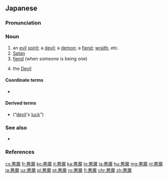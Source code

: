 ==Japanese==
{{ja-kanjitab|あく|ま|yomi=o}}

===Pronunciation===
{{ja-pron|あくま|acc=a|acc_ref=NHK|y=go}}

===Noun===
{{ja-noun|あくま|kyu=惡魔}}

# an [[evil]] [[spirit]]; a [[devil]]; a [[demon]]; a [[fiend]]; [[wraith]], etc.
# [[Satan]]
# [[fiend]] (when someone is being one)
# {{lb|ja|tarot|sort=あくま}} the [[devil|Devil]]

====Coordinate terms====
* {{ja-r|タロット|gloss=[[tarot]]}}

====Derived terms====
* {{ja-l|悪魔の運|あくまのうん|akuma no un}} (“[[devil]]'s [[luck]]”)

===See also===
* {{ja-r|デーモン}}

===References===
<references/>
{{topics|ja|Theology|Religion|sort=あくま}}

[[cs:悪魔]]
[[fr:悪魔]]
[[ko:悪魔]]
[[it:悪魔]]
[[ka:悪魔]]
[[lo:悪魔]]
[[la:悪魔]]
[[hu:悪魔]]
[[mg:悪魔]]
[[nl:悪魔]]
[[ja:悪魔]]
[[uz:悪魔]]
[[pl:悪魔]]
[[pt:悪魔]]
[[ro:悪魔]]
[[fi:悪魔]]
[[chr:悪魔]]
[[zh:悪魔]]